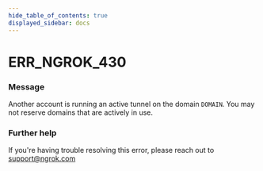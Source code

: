 ```yaml
---
hide_table_of_contents: true
displayed_sidebar: docs
---
```



# ERR_NGROK_430

### Message

Another account is running an active tunnel on the domain `DOMAIN`. You may not reserve domains that are actively in use.

### Further help

If you're having trouble resolving this error, please reach out to [support@ngrok.com](mailto:support@ngrok.com?subject=Help%20with%20ERR_NGROK_430)

<ErrorDetails error="err_ngrok_430" />

